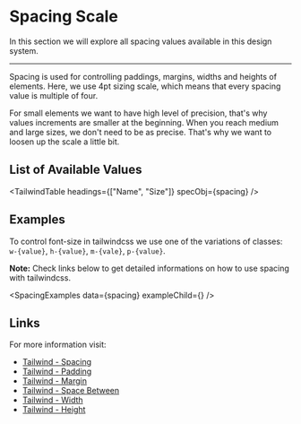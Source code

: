 
<MainContainer>

# Spacing Scale

<SubHeading>
  In this section we will explore all spacing values available in this design
  system.
</SubHeading>

---

Spacing is used for controlling paddings, margins, widths and heights of elements. Here, we use 4pt sizing scale, which means that every spacing value is multiple of four.

For small elements we want to have high level of precision, that's why values increments are smaller at the beginning. When you reach medium and large sizes, we don't need to be as precise. That's why we want to loosen up the scale a little bit.

## List of Available Values

<TailwindTable headings={["Name", "Size"]} specObj={spacing} />

## Examples

To control font-size in tailwindcss we use one of the variations of classes: `w-{value}`, `h-{value}`, `m-{vale}`, `p-{value}`.

**Note:** Check links below to get detailed informations on how to use spacing with tailwindcss.

<SpacingExamples data={spacing} exampleChild={<SpaceBlock />} />

## Links

For more information visit:

- [Tailwind - Spacing](https://tailwindcss.com/docs/customizing-spacing)
- [Tailwind - Padding](https://tailwindcss.com/docs/padding/)
- [Tailwind - Margin](https://tailwindcss.com/docs/margin/)
- [Tailwind - Space Between](https://tailwindcss.com/docs/space/)
- [Tailwind - Width](https://tailwindcss.com/docs/width/)
- [Tailwind - Height](https://tailwindcss.com/docs/height)

</MainContainer>
